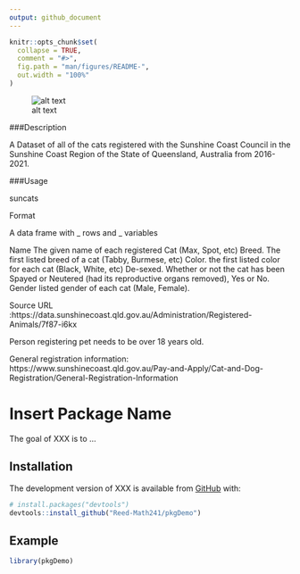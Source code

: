 ```yaml
---
output: github_document
---
```


<!-- README.md is generated from README.Rmd. Please edit that file -->

<!-- You'll still need to render `README.Rmd` regularly, to keep `README.md` up-to-date. `devtools::build_readme()` is handy for this.  -->

```r
knitr::opts_chunk$set(
  collapse = TRUE,
  comment = "#>",
  fig.path = "man/figures/README-",
  out.width = "100%"
)

```


![alt text](https://imgur.com/a/XOH7THP)


###Description

A Dataset of all of the cats registered with the Sunshine Coast Council in the Sunshine Coast Region of the State of Queensland, Australia from 2016-2021.

###Usage

suncats

Format

A data frame with _ rows and _ variables

Name
 The given name of each registered Cat (Max, Spot, etc)
Breed. 
 The first listed breed of a cat (Tabby, Burmese, etc)
Color. 
 the first listed color for each cat (Black, White, etc)
De-sexed. 
 Whether or not the cat has been Spayed or Neutered (had its reproductive organs removed), Yes or No. 
Gender
 listed gender of each cat (Male, Female). 

Source URL :https://data.sunshinecoast.qld.gov.au/Administration/Registered-Animals/7f87-i6kx

Person registering pet needs to be over 18 years old.

General registration information: 
https://www.sunshinecoast.qld.gov.au/Pay-and-Apply/Cat-and-Dog-Registration/General-Registration-Information



# Insert Package Name

<!-- badges: start -->
<!-- badges: end -->

The goal of XXX is to ...

## Installation

The development version of XXX is available from [GitHub](https://github.com/) with:

``` r
# install.packages("devtools")
devtools::install_github("Reed-Math241/pkgDemo")
```
## Example


```r
library(pkgDemo)
```




